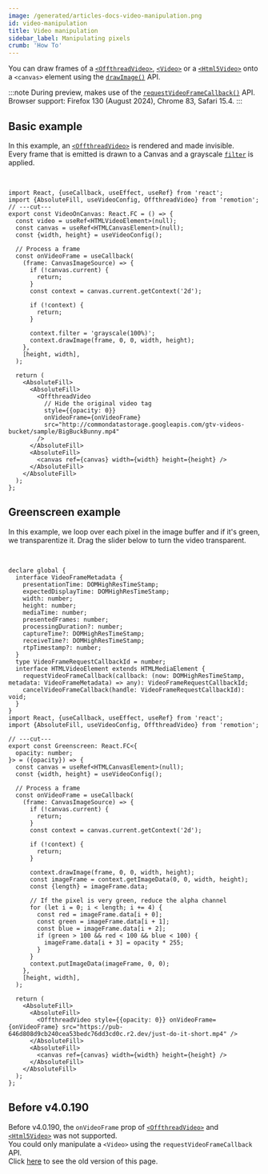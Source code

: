 ```yaml
---
image: /generated/articles-docs-video-manipulation.png
id: video-manipulation
title: Video manipulation
sidebar_label: Manipulating pixels
crumb: 'How To'
---
```



You can draw frames of a [`<OffthreadVideo>`](/docs/offthreadvideo), [`<Video>`](/docs/media/video) or a [`<Html5Video>`](/docs/html5-video) onto a `<canvas>` element using the [`drawImage()`](https://developer.mozilla.org/en-US/docs/Web/API/CanvasRenderingContext2D/drawImage) API.

:::note
During preview, makes use of the [`requestVideoFrameCallback()`](https://developer.mozilla.org/en-US/docs/Web/API/HTMLVideoElement/requestVideoFrameCallback) API.  
Browser support: Firefox 130 (August 2024), Chrome 83, Safari 15.4.
:::

## Basic example

In this example, an [`<OffthreadVideo>`](/docs/offthreadvideo) is rendered and made invisible.  
Every frame that is emitted is drawn to a Canvas and a grayscale [`filter`](https://developer.mozilla.org/en-US/docs/Web/API/CanvasRenderingContext2D/filter) is applied.

<VideoCanvasExamples type="base" />
<br />

```tsx twoslash
import React, {useCallback, useEffect, useRef} from 'react';
import {AbsoluteFill, useVideoConfig, OffthreadVideo} from 'remotion';
// ---cut---
export const VideoOnCanvas: React.FC = () => {
  const video = useRef<HTMLVideoElement>(null);
  const canvas = useRef<HTMLCanvasElement>(null);
  const {width, height} = useVideoConfig();

  // Process a frame
  const onVideoFrame = useCallback(
    (frame: CanvasImageSource) => {
      if (!canvas.current) {
        return;
      }
      const context = canvas.current.getContext('2d');

      if (!context) {
        return;
      }

      context.filter = 'grayscale(100%)';
      context.drawImage(frame, 0, 0, width, height);
    },
    [height, width],
  );

  return (
    <AbsoluteFill>
      <AbsoluteFill>
        <OffthreadVideo
          // Hide the original video tag
          style={{opacity: 0}}
          onVideoFrame={onVideoFrame}
          src="http://commondatastorage.googleapis.com/gtv-videos-bucket/sample/BigBuckBunny.mp4"
        />
      </AbsoluteFill>
      <AbsoluteFill>
        <canvas ref={canvas} width={width} height={height} />
      </AbsoluteFill>
    </AbsoluteFill>
  );
};
```

## Greenscreen example

In this example, we loop over each pixel in the image buffer and if it's green, we transparentize it. Drag the slider below to turn the video transparent.

<VideoCanvasExamples type="greenscreen" />
<br />

```tsx twoslash
declare global {
  interface VideoFrameMetadata {
    presentationTime: DOMHighResTimeStamp;
    expectedDisplayTime: DOMHighResTimeStamp;
    width: number;
    height: number;
    mediaTime: number;
    presentedFrames: number;
    processingDuration?: number;
    captureTime?: DOMHighResTimeStamp;
    receiveTime?: DOMHighResTimeStamp;
    rtpTimestamp?: number;
  }
  type VideoFrameRequestCallbackId = number;
  interface HTMLVideoElement extends HTMLMediaElement {
    requestVideoFrameCallback(callback: (now: DOMHighResTimeStamp, metadata: VideoFrameMetadata) => any): VideoFrameRequestCallbackId;
    cancelVideoFrameCallback(handle: VideoFrameRequestCallbackId): void;
  }
}
import React, {useCallback, useEffect, useRef} from 'react';
import {AbsoluteFill, useVideoConfig, OffthreadVideo} from 'remotion';

// ---cut---
export const Greenscreen: React.FC<{
  opacity: number;
}> = ({opacity}) => {
  const canvas = useRef<HTMLCanvasElement>(null);
  const {width, height} = useVideoConfig();

  // Process a frame
  const onVideoFrame = useCallback(
    (frame: CanvasImageSource) => {
      if (!canvas.current) {
        return;
      }
      const context = canvas.current.getContext('2d');

      if (!context) {
        return;
      }

      context.drawImage(frame, 0, 0, width, height);
      const imageFrame = context.getImageData(0, 0, width, height);
      const {length} = imageFrame.data;

      // If the pixel is very green, reduce the alpha channel
      for (let i = 0; i < length; i += 4) {
        const red = imageFrame.data[i + 0];
        const green = imageFrame.data[i + 1];
        const blue = imageFrame.data[i + 2];
        if (green > 100 && red < 100 && blue < 100) {
          imageFrame.data[i + 3] = opacity * 255;
        }
      }
      context.putImageData(imageFrame, 0, 0);
    },
    [height, width],
  );

  return (
    <AbsoluteFill>
      <AbsoluteFill>
        <OffthreadVideo style={{opacity: 0}} onVideoFrame={onVideoFrame} src="https://pub-646d808d9cb240cea53bedc76dd3cd0c.r2.dev/just-do-it-short.mp4" />
      </AbsoluteFill>
      <AbsoluteFill>
        <canvas ref={canvas} width={width} height={height} />
      </AbsoluteFill>
    </AbsoluteFill>
  );
};
```

## Before v4.0.190

Before v4.0.190, the `onVideoFrame` prop of [`<OffthreadVideo>`](/docs/offthreadvideo) and [`<Html5Video>`](/docs/html5-video) was not supported.  
You could only manipulate a `<Video>` using the `requestVideoFrameCallback` API.  
Click [here](https://github.com/remotion-dev/remotion/blob/b966d0e99cfb91478ca697675f822284da1f9055/packages/docs/docs/video-manipulation.mdx) to see the old version of this page.
